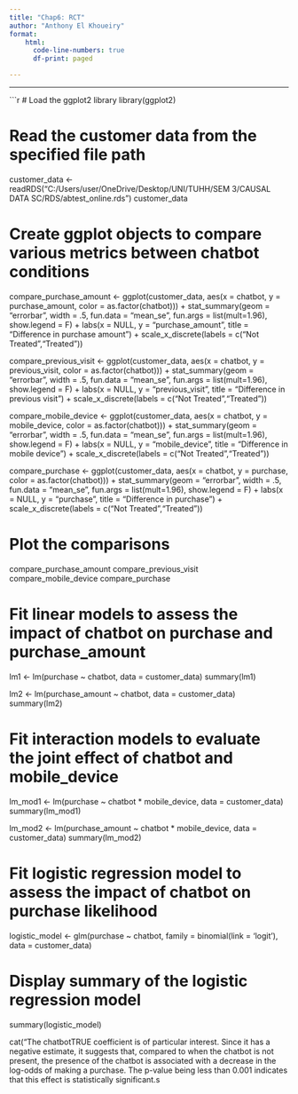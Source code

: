 ```yaml
---
title: "Chap6: RCT"
author: "Anthony El Khoueiry"
format: 
    html:
      code-line-numbers: true
      df-print: paged

---
```

----


```r
# Load the ggplot2 library
library(ggplot2)

# Read the customer data from the specified file path
customer_data <- readRDS("C:/Users/user/OneDrive/Desktop/UNI/TUHH/SEM 3/CAUSAL DATA SC/RDS/abtest_online.rds")
customer_data

# Create ggplot objects to compare various metrics between chatbot conditions
compare_purchase_amount <- 
  ggplot(customer_data, 
         aes(x = chatbot, 
             y = purchase_amount, 
             color = as.factor(chatbot))) +
  stat_summary(geom = "errorbar", 
               width = .5,
               fun.data = "mean_se", 
               fun.args = list(mult=1.96),
               show.legend = F) +
  labs(x = NULL, y = "purchase_amount", title = "Difference in purchase amount") +
  scale_x_discrete(labels = c("Not Treated","Treated"))

compare_previous_visit <- 
  ggplot(customer_data, 
         aes(x = chatbot, 
             y = previous_visit, 
             color = as.factor(chatbot))) +
  stat_summary(geom = "errorbar", 
               width = .5,
               fun.data = "mean_se", 
               fun.args = list(mult=1.96),
               show.legend = F) +
  labs(x = NULL, y = "previous_visit", title = "Difference in previous visit") +
  scale_x_discrete(labels = c("Not Treated","Treated"))

compare_mobile_device <- 
  ggplot(customer_data, 
         aes(x = chatbot, 
             y = mobile_device, 
             color = as.factor(chatbot))) +
  stat_summary(geom = "errorbar", 
               width = .5,
               fun.data = "mean_se", 
               fun.args = list(mult=1.96),
               show.legend = F) +
  labs(x = NULL, y = "mobile_device", title = "Difference in mobile device") +
  scale_x_discrete(labels = c("Not Treated","Treated"))

compare_purchase <- 
  ggplot(customer_data, 
         aes(x = chatbot,
             y = purchase, 
             color = as.factor(chatbot))) +
  stat_summary(geom = "errorbar", 
               width = .5,
               fun.data = "mean_se", 
               fun.args = list(mult=1.96),
               show.legend = F) +
  labs(x = NULL, y = "purchase", title = "Difference in purchase") +
  scale_x_discrete(labels = c("Not Treated","Treated"))

# Plot the comparisons
compare_purchase_amount
compare_previous_visit
compare_mobile_device
compare_purchase

#############################################################################

# Fit linear models to assess the impact of chatbot on purchase and purchase_amount
lm1 <- lm(purchase ~ chatbot, data = customer_data)
summary(lm1)

lm2 <- lm(purchase_amount ~ chatbot, data = customer_data)
summary(lm2)

#############################################################################

# Fit interaction models to evaluate the joint effect of chatbot and mobile_device
lm_mod1 <- lm(purchase ~ chatbot * mobile_device, data = customer_data)
summary(lm_mod1)

lm_mod2 <- lm(purchase_amount ~ chatbot * mobile_device, data = customer_data)
summary(lm_mod2)

#############################################################################

# Fit logistic regression model to assess the impact of chatbot on purchase likelihood
logistic_model <- glm(purchase ~ chatbot, family = binomial(link = 'logit'), data = customer_data)

# Display summary of the logistic regression model
summary(logistic_model)

cat("The chatbotTRUE coefficient is of particular interest. Since it has a negative estimate, it suggests that, compared to when the chatbot is not present, the presence of the chatbot is associated with a decrease in the log-odds of making a purchase. The p-value being less than 0.001 indicates that this effect is statistically significant.s